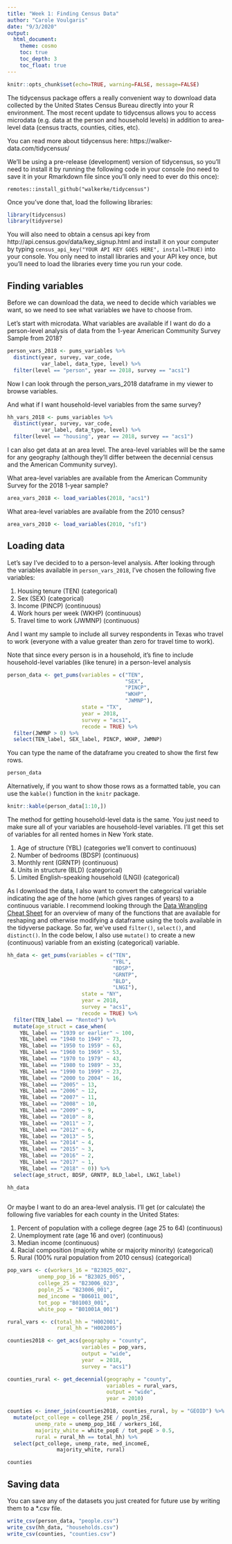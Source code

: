 ```yaml
---
title: "Week 1: Finding Census Data"
author: "Carole Voulgaris"
date: "9/3/2020"
output: 
  html_document:
    theme: cosmo
    toc: true
    toc_depth: 3
    toc_float: true
---
```


```r
knitr::opts_chunk$set(echo=TRUE, warning=FALSE, message=FALSE)
```

The tidycensus package offers a really convenient way to download data collected by the United States Census Bureau directly into your R environment. The most recent update to tidycensus allows you to access microdata (e.g. data at the person and household levels) in addition to area-level data (census tracts, counties, cities, etc). 

You can read more about tidycensus here: https://walker-data.com/tidycensus/

We'll be using a pre-release (development) version of tidycensus, so you'll need to install it by running the following code in your console (no need to save it in your Rmarkdown file since you'll only need to ever do this once):

`remotes::install_github("walkerke/tidycensus")`

Once you've done that, load the following libraries:

```r
library(tidycensus)
library(tidyverse)
```

You will also need to obtain a census api key from http://api.census.gov/data/key_signup.html and install it on your computer by typing `census_api_key("YOUR API KEY GOES HERE", install=TRUE)` into your console. You only need to install libraries and your API key once, but you'll need to load the libraries every time you run your code.

## Finding variables
Before we can download the data, we need to decide which variables we want, so we need to see what variables we have to choose from.

Let's start with microdata. What variables are available if I want do do a person-level analysis of data from the 1-year American Community Survey Sample from 2018?

```r
person_vars_2018 <- pums_variables %>%
  distinct(year, survey, var_code, 
           var_label, data_type, level) %>%
  filter(level == "person", year == 2018, survey == "acs1")
```

Now I can look through the person_vars_2018 dataframe in my viewer to browse variables.

And what if I want household-level variables from the same survey?

```r
hh_vars_2018 <- pums_variables %>%
  distinct(year, survey, var_code, 
           var_label, data_type, level) %>%
  filter(level == "housing", year == 2018, survey == "acs1")
```

I can also get data at an area level. The area-level variables will be the same for any geography (although they'll differ between the decennial census and the American Community survey). 

What area-level variables are available from the American Community Survey for the 2018 1-year sample?

``` r
area_vars_2018 <- load_variables(2018, "acs1")
```

What area-level variables are available from the 2010 census?

```r
area_vars_2010 <- load_variables(2010, "sf1")
```

## Loading data

Let's say I've decided to to a person-level analysis. After looking through the variables available in `person_vars_2018`, I've chosen the following five variables: 

1. Housing tenure (TEN) (categorical)
2. Sex (SEX) (categorical)
3. Income (PINCP) (continuous)
4. Work hours per week (WKHP) (continuous)
5. Travel time to work (JWMNP) (continuous)

And I want my sample to include all survey respondents in Texas who travel to work (everyone with a value greater than zero for travel time to work).

Note that since every person is in a household, it's fine to include household-level variables (like tenure) in a person-level analysis

``` r
person_data <- get_pums(variables = c("TEN", 
                                      "SEX", 
                                      "PINCP", 
                                      "WKHP", 
                                      "JWMNP"),
                        state = "TX", 
                        year = 2018, 
                        survey = "acs1",
                        recode = TRUE) %>%
  filter(JWMNP > 0) %>%
  select(TEN_label, SEX_label, PINCP, WKHP, JWMNP)
```

You can type the name of the dataframe you created to show the first few rows.

``` r
person_data
```

Alternatively, if you want to show those rows as a formatted table, you can use the `kable()` function in the `knitr` package.

``` r
knitr::kable(person_data[1:10,])
```

The method for getting household-level data is the same. You just need to make sure all of your variables are household-level variables. I'll get this set of variables for all rented homes in New York state.

1. Age of structure (YBL) (categories we'll convert to continuous)
2. Number of bedrooms (BDSP) (continuous)
3. Monthly rent (GRNTP) (continuous)
4. Units in structure (BLD) (categorical)
5. Limited English-speaking household (LNGI) (categorical)

As I download the data, I also want to convert the categorical variable indicating the age of the home (which gives ranges of years) to a continuous variable. I recommend looking through the [Data Wrangling Cheat Sheet](https://rstudio.com/wp-content/uploads/2015/02/data-wrangling-cheatsheet.pdf){target="_blank"} for an overview of many of the functions that are available for reshaping and otherwise modifying a dataframe using the tools available in the tidyverse package. So far, we've used `filter()`, `select()`, and `distinct()`. In the code below, I also use `mutate()` to create a new (continuous) variable from an existing (categorical) variable.

``` r
hh_data <- get_pums(variables = c("TEN", 
                                  "YBL", 
                                  "BDSP", 
                                  "GRNTP", 
                                  "BLD",
                                  "LNGI"),
                        state = "NY", 
                        year = 2018, 
                        survey = "acs1",
                        recode = TRUE) %>%
  filter(TEN_label == "Rented") %>%
  mutate(age_struct = case_when(
    YBL_label == "1939 or earlier" ~ 100,
    YBL_label == "1940 to 1949" ~ 73,
    YBL_label == "1950 to 1959" ~ 63,
    YBL_label == "1960 to 1969" ~ 53,
    YBL_label == "1970 to 1979" ~ 43,
    YBL_label == "1980 to 1989" ~ 33,
    YBL_label == "1990 to 1999" ~ 23,
    YBL_label == "2000 to 2004" ~ 16,
    YBL_label == "2005" ~ 13,
    YBL_label == "2006" ~ 12,
    YBL_label == "2007" ~ 11,
    YBL_label == "2008" ~ 10,
    YBL_label == "2009" ~ 9,
    YBL_label == "2010" ~ 8,
    YBL_label == "2011" ~ 7,
    YBL_label == "2012" ~ 6,
    YBL_label == "2013" ~ 5,
    YBL_label == "2014" ~ 4,
    YBL_label == "2015" ~ 3,
    YBL_label == "2016" ~ 2,
    YBL_label == "2017" ~ 1,
    YBL_label == "2018" ~ 0)) %>%
  select(age_struct, BDSP, GRNTP, BLD_label, LNGI_label)
```

```r

hh_data
  
```

Or maybe I want to do an area-level analysis. I'll get (or calculate) the following five variables for each county in the United States:

1. Percent of population with a college degree (age 25 to 64) (continuous)
2. Unemployment rate (age 16 and over) (continuous)
3. Median income (continuous)
4. Racial composition (majority white or majority minority) (categorical)
5. Rural (100% rural population from 2010 census) (categorical)

``` r
pop_vars <- c(workers_16 = "B23025_002",
          unemp_pop_16 = "B23025_005",
          college_25 = "B23006_023",
          popln_25 = "B23006_001",
          med_income = "B06011_001",
          tot_pop = "B01003_001",
          white_pop = "B01001A_001")

rural_vars <- c(total_hh = "H002001",
                rural_hh = "H002005")

counties2018 <- get_acs(geography = "county", 
                        variables = pop_vars, 
                        output = "wide",
                        year  = 2018,
                        survey = "acs1")

counties_rural <- get_decennial(geography = "county", 
                                variables = rural_vars, 
                                output = "wide",
                                year = 2010)

counties <- inner_join(counties2018, counties_rural, by = "GEOID") %>%
  mutate(pct_college = college_25E / popln_25E,
         unemp_rate = unemp_pop_16E / workers_16E,
         majority_white = white_popE / tot_popE > 0.5,
         rural = rural_hh == total_hh) %>%
  select(pct_college, unemp_rate, med_incomeE, 
                majority_white, rural)

counties
```

## Saving data

You can save any of the datasets you just created for future use by writing them to a *.csv file. 

``` r
write_csv(person_data, "people.csv")
write_csv(hh_data, "households.csv")
write_csv(counties, "counties.csv")
```